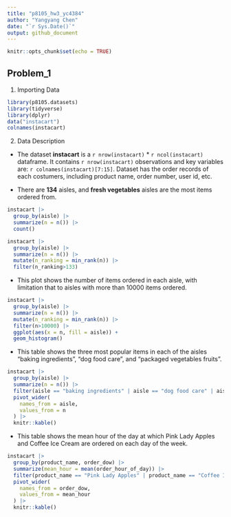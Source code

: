 ```yaml
---
title: "p8105_hw3_yc4384"
author: "Yangyang Chen"
date: "`r Sys.Date()`"
output: github_document
---
```


```r
knitr::opts_chunk$set(echo = TRUE)
```

## Problem_1

1. Importing Data
```r
library(p8105.datasets)
library(tidyverse)
library(dplyr)
data("instacart")
colnames(instacart)
```

2. Data Description

* The dataset **instacart** is a `r nrow(instacart)` * `r ncol(instacart)` dataframe. It contains `r nrow(instacart)` observations and key variables are: `r colnames(instacart)[7:15]`. Dataset has the order records of each costumers, including product name, order number, user id, etc.


* There are **134** aisles, and  **fresh vegetables** aisles are the most items ordered from.
```r
instacart |> 
  group_by(aisle) |> 
  summarize(n = n()) |> 
  count()
```

```r
instacart |> 
  group_by(aisle) |>
  summarize(n = n()) |> 
  mutate(n_ranking = min_rank(n)) |> 
  filter(n_ranking>133) 
```

* This plot shows the number of items ordered in each aisle, with limitation that to aisles with more than 10000 items ordered. 
```r
instacart |> 
  group_by(aisle) |>
  summarize(n = n()) |> 
  mutate(n_ranking = min_rank(n)) |> 
  filter(n>10000) |> 
  ggplot(aes(x = n, fill = aisle)) +
  geom_histogram()
```

* This table shows the three most popular items in each of the aisles “baking ingredients”, “dog food care”, and “packaged vegetables fruits”.

```r
instacart |> 
  group_by(aisle) |> 
  summarize(n = n()) |> 
  filter(aisle == "baking ingredients" | aisle == "dog food care" | aisle == "packaged vegetables fruits") |> 
  pivot_wider(
    names_from = aisle,
    values_from = n
  ) |> 
  knitr::kable()
```

* This table shows the mean hour of the day at which Pink Lady Apples and Coffee Ice Cream are ordered on each day of the week.

```r
instacart |> 
  group_by(product_name, order_dow) |> 
  summarize(mean_hour = mean(order_hour_of_day)) |> 
  filter(product_name == "Pink Lady Apples" | product_name == "Coffee Ice Cream" ) |> 
  pivot_wider(
    names_from = order_dow,
    values_from = mean_hour
  ) |> 
  knitr::kable()
```


